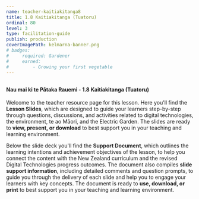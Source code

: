 ```yaml
---
name: teacher-kaitiakitanga8
title: 1.8 Kaitiakitanga (Tuatoru)
ordinal: 80
level: 3
type: facilitation-guide
publish: production
coverImagePath: kelmarna-banner.png
# badges:
#     required: Gardener
#     earned:
#         - Growing your first vegetable
---
```



##

#### **Nau mai ki te Pātaka Rauemi - 1.8 Kaitiakitanga (Tuatoru)**

Welcome to the teacher resource page for this lesson. Here you'll find the **Lesson Slides**, which are designed to guide your learners step-by-step through questions, discussions, and activities related to digital technologies, the environment, te ao Māori, and the Electric Garden. The slides are ready to **view, present, or download** to best support you in your teaching and learning environment.

Below the slide deck you'll find the **Support Document**, which outlines the learning intentions and achievement objectives of the lesson, to help you connect the content with the New Zealand curriculum and the revised Digital Technologies progress outcomes. The document also compiles **slide support information**, including detailed comments and question prompts, to guide you through the delivery of each slide and help you to engage your learners with key concepts. The document is ready to **use, download, or print** to best support you in your teaching and learning environment.

###

<GoogleSlides
    title="1.8 Lesson Slides"
    googleId="2PACX-1vR8Pz-2t9ozqcywETljcb0UG-7rYw6HH0jbbmMaZxXwhRFbKO8Jsroi188XKP84xtVUQ1HFBocu7Vmz"
    googlePdfId="1BLpqhdG5S4HAUcOENbxo52-P9W-6wJ-m65U6HA1q52g"
/>

###

<GoogleDocs
    title="1.8 Support Document"
    googleId="2PACX-1vQshDegWwXAufLxgoxK-RXdJkAevMHVTHEbFoF6PM13FpmWCBVzDd--v08cEAmU_pv9yTpvmh3pccHg"
    googlePdfId="1mIwv8X2nC3uG8XPsiMnsOLTp6JtIpIgIkukH5h5Luo0"
/>
